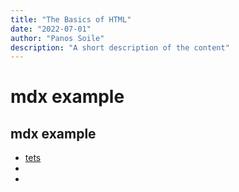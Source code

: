 ```yaml
---
title: "The Basics of HTML"
date: "2022-07-01"
author: "Panos Soile"
description: "A short description of the content"
---
```


# mdx example

## mdx example

- [tets](https://www.youtube.com/watch?v=dQw4w9WgXcQ)
- [](https://www.youtube.com/watch?v=dQw4w9WgXcQ)
- [](https://www.youtube.com/watch?v=dQw4w9WgXcQ)
